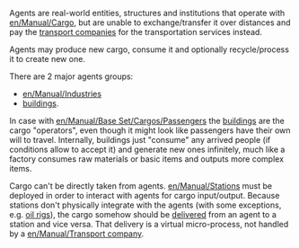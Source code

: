 {{en/Manual/Navigation}}

Agents are real-world entities, structures and institutions that operate with [[en/Manual/Cargo]], but are unable to exchange/transfer it over distances and pay the [[en/Manual/Transport company|transport companies]] for 
the transportation services instead.

Agents may produce new cargo, consume it and optionally recycle/process it to create new one.

There are 2 major agents groups:
* [[en/Manual/Industries]]
* [[en/Archive/Manual/Building|buildings]].

In case with [[en/Manual/Base Set/Cargos/Passengers]] the [[en/Archive/Manual/Building|buildings]] are the cargo "operators", even though it might look like passengers have their own will to travel. Internally, buildings just "consume" any arrived people (if conditions allow to accept it) and generate new ones infinitely, much like a factory consumes raw materials or basic items and outputs more complex items.

Cargo can't be directly taken from agents. [[en/Manual/Stations]] must be deployed in order to interact with agents for cargo input/output. Because stations don't physically integrate with the agents (with some exceptions, e.g. [[en/Manual/Base Set/Industries/Oil Rig|oil rigs]]), the cargo somehow should be [[en/Manual/Production delivery|delivered]] from an agent to a station and vice versa. That delivery is a virtual micro-process, not handled by a [[en/Manual/Transport company]].
